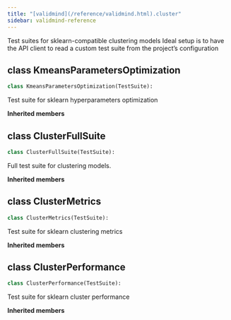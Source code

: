 ```yaml
---
title: "[validmind](/reference/validmind.html).cluster"
sidebar: validmind-reference
---
```


Test suites for sklearn-compatible clustering models Ideal setup is to have the API client to read a custom test suite from the project's configuration

## [class]{.muted} KmeansParametersOptimization

<!-- class.qmd.jinja2 - class definition -->

```python
class KmeansParametersOptimization(TestSuite):
```

Test suite for sklearn hyperparameters optimization

**Inherited members**

## [class]{.muted} ClusterFullSuite

<!-- class.qmd.jinja2 - class definition -->

```python
class ClusterFullSuite(TestSuite):
```

Full test suite for clustering models.

**Inherited members**

## [class]{.muted} ClusterMetrics

<!-- class.qmd.jinja2 - class definition -->

```python
class ClusterMetrics(TestSuite):
```

Test suite for sklearn clustering metrics

**Inherited members**

## [class]{.muted} ClusterPerformance

<!-- class.qmd.jinja2 - class definition -->

```python
class ClusterPerformance(TestSuite):
```

Test suite for sklearn cluster performance

**Inherited members**

